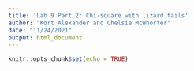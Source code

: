```yaml
---
title: 'Lab 9 Part 2: Chi-square with lizard tails'
author: "Kort Alexander and Chelsie McWhorter"
date: "11/24/2021"
output: html_document
---
```


```r
knitr::opts_chunk$set(echo = TRUE)
```

